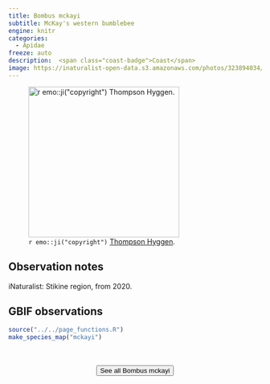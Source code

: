 ```yaml
---
title: Bombus mckayi
subtitle: McKay's western bumblebee
engine: knitr
categories:
  - Apidae
freeze: auto
description:  <span class="coast-badge">Coast</span>
image: https://inaturalist-open-data.s3.amazonaws.com/photos/323894034/large.jpg
---
```

![`r emo::ji("copyright")` [Thompson Hyggen ](https://inaturalist.ca/photos/323894034/).](https://inaturalist-open-data.s3.amazonaws.com/photos/323894034/large.jpg){height=300}

## Observation notes  
iNaturalist: Stikine region, from 2020.

## GBIF observations  


```r
source("../../page_functions.R")
make_species_map("mckayi")
```
<br><br>
<center>


<a href="https://inaturalist.ca/observations?place_id=any&quality_grade=research&subview=map&taxon_id=1424661"><button type="button" class="btn btn-secondary">See all Bombus mckayi <i class="fa-solid fa-arrow-up-right-from-square"></i> </button></a>
</center>
